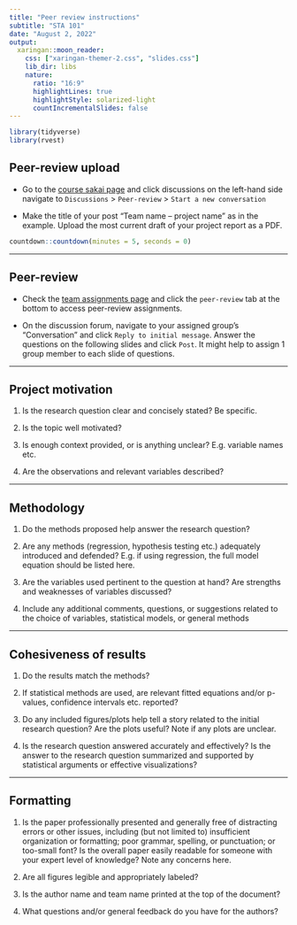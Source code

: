 ```yaml
---
title: "Peer review instructions"
subtitle: "STA 101"
date: "August 2, 2022"
output:
  xaringan::moon_reader:
    css: ["xaringan-themer-2.css", "slides.css"]
    lib_dir: libs
    nature:
      ratio: "16:9"
      highlightLines: true
      highlightStyle: solarized-light
      countIncrementalSlides: false
---
```


```r
library(tidyverse)
library(rvest)
```

## Peer-review upload

- Go to the [course sakai page](https://sakai.duke.edu/) and click discussions on the left-hand side navigate to `Discussions` > `Peer-review` > `Start a new conversation`

- Make the title of your post "Team name -- project name" as in the example. Upload the most current draft  of your project report as a PDF.

```r
countdown::countdown(minutes = 5, seconds = 0)
```

---

## Peer-review

- Check the [team assignments page](https://duke.box.com/s/06n8tniiuroqg2ms0nkrbz79zsq73gpk) and click the `peer-review` tab at the bottom to access peer-review assignments. 

- On the discussion forum, navigate to your assigned group's "Conversation" and click `Reply to initial message`. Answer the questions on the following slides and click `Post`. It might help to assign 1 group member to each slide of questions.

---

## Project motivation

1. Is the research question clear and concisely stated? Be specific.

2. Is the topic well motivated?

3. Is enough context provided, or is anything unclear? E.g. variable names etc.

4. Are the observations and relevant variables described?

---

## Methodology

1. Do the methods proposed help answer the research question?

2. Are any methods (regression, hypothesis testing etc.) adequately introduced and defended? E.g. if using regression, the full model equation should be listed here.

3. Are the variables used pertinent to the question at hand? Are strengths and weaknesses of variables discussed?

4. Include any additional comments, questions, or suggestions related to the choice of variables, statistical models, or general methods


---

## Cohesiveness of results

1. Do the results match the methods? 

2. If statistical methods are used, are relevant fitted equations and/or p-values, confidence intervals etc. reported?

3. Do any included figures/plots help tell a story related to the initial research question? Are the plots useful? Note if any plots are unclear.

4. Is the research question answered accurately and effectively? Is the answer to the research question summarized and supported by statistical arguments or effective visualizations?

---

## Formatting

1. Is the paper professionally presented and generally free of distracting errors or other issues, including (but not limited to) insufficient organization or formatting; poor grammar, spelling, or punctuation; or too-small font? Is the overall paper easily readable for someone with your expert level of knowledge? Note any concerns here.

2. Are all figures legible and appropriately labeled?

3. Is the author name and team name printed at the top of the document?

4. What questions and/or general feedback do you have for the authors?
